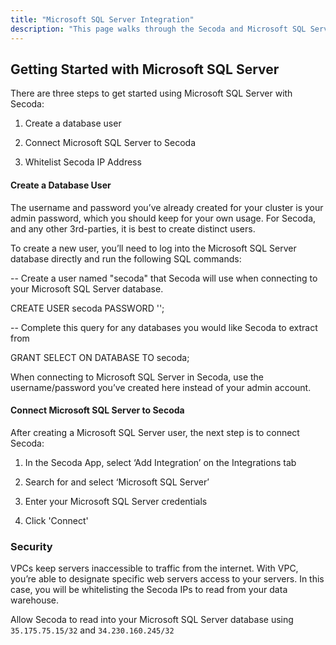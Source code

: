 ```yaml
---
title: "Microsoft SQL Server Integration"
description: "This page walks through the Secoda and Microsoft SQL Server integration that Secoda supports"
---
```


## **Getting Started with Microsoft SQL Server**

There are three steps to get started using Microsoft SQL Server with Secoda:

1. Create a database user

2. Connect Microsoft SQL Server to Secoda

3. Whitelist Secoda IP Address

#### Create a Database User

The username and password you’ve already created for your cluster is your admin password, which you should keep for your own usage. For Secoda, and any other 3rd-parties, it is best to create distinct users.

To create a new user, you’ll need to log into the Microsoft SQL Server database directly and run the following SQL commands:

\-- Create a user named "secoda" that Secoda will use when connecting to your Microsoft SQL Server database.

CREATE USER secoda PASSWORD '<enter password here>';

\-- Complete this query for any databases you would like Secoda to extract from

GRANT SELECT ON DATABASE <yourdbname> TO secoda;

When connecting to Microsoft SQL Server in Secoda, use the username/password you’ve created here instead of your admin account.

#### Connect Microsoft SQL Server to Secoda

After creating a Microsoft SQL Server user, the next step is to connect Secoda:

1. In the Secoda App, select ‘Add Integration’ on the Integrations tab

2. Search for and select ‘Microsoft SQL Server’

3. Enter your Microsoft SQL Server credentials

4. Click 'Connect'

### Security

VPCs keep servers inaccessible to traffic from the internet. With VPC, you’re able to designate specific web servers access to your servers. In this case, you will be whitelisting the Secoda IPs to read from your data warehouse.

Allow Secoda to read into your Microsoft SQL Server database using `35.175.75.15/32` and `34.230.160.245/32`
